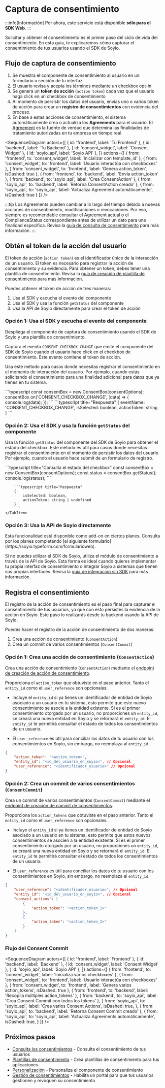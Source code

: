 
# Captura de consentimiento

:::info[Información]
Por ahora, este servicio está disponible **sólo para el SDK Web**.
:::

Solicitar y obtener el consentimiento es el primer paso del ciclo de vida del consentimiento. En esta guía, te explicaremos cómo capturar el consentimiento de tus usuarios usando el SDK de Soyio.

## Flujo de captura de consentimiento

1. Se muestra el componente de consentimiento al usuario en un formulario o sección de tu interfaz
2. El usuario revisa y acepta los términos mediante un checkbox opt-in.
3. Se genera un **token de acción** (`action token`) cada vez que el usuario haga click en un checkbox de consentimiento
4. Al momento de persistir los datos del usuario, envías uno o varios token de acción para crear un **registro de consentimientos** con evidencia del proceso.
5. En base a estas acciones de consentimiento, el sistema automáticamente crea o actualiza los **Agreements** para el usuario. El [Agreement](../main/general-concepts#agreement) es la fuente de verdad que determina las finalidades de tratamiento autorizadas en tu empresa en tiempo real.

<SequenceDiagram
  actors={[
    { id: 'frontend', label: 'Tu Frontend' },
    { id: 'backend', label: 'Tu Backend' },
    { id: 'consent_widget', label: 'Consent Widget' },
    { id: 'soyio_api', label: 'Soyio API' },
  ]}
  actions={[
    {
      from: 'frontend',
      to: 'consent_widget',
      label: 'Inicializar con template_id'
    },
    {
      from: 'consent_widget',
      to: 'frontend',
      label: 'Usuario interactúa con checkboxes'
    },
    {
      from: 'consent_widget',
      to: 'frontend',
      label: 'Genera action_token',
      isDashed: true
    },
    {
      from: 'frontend',
      to: 'backend',
      label: 'Envía action_token'
    },
    {
      from: 'backend',
      to: 'soyio_api',
      label: 'Crea ConsentAction'
    },
    {
      from: 'soyio_api',
      to: 'backend',
      label: 'Retorna ConsentAction creado'
    },
    {
      from: 'soyio_api',
      to: 'soyio_api',
      label: 'Actualiza Agreement automáticamente',
      isDashed: true
    }
  ]}
/>

:::tip
Los Agreements pueden cambiar a lo largo del tiempo debido a nuevas acciones de consentimiento, modificaciones o revocaciones. Por eso, siempre es recomendable consultar el Agreement actual o el ComplianceStatus correspondiente antes de utilizar un dato para una finalidad específica. Revisa la [guía de consulta de consentimiento](./consent-query.mdx) para más información.
:::

## Obtén el token de la acción del usuario

El token de acción (`action token`) es el identificador único de la interacción de un usuario. El token es necesario para registrar la acción de consentimiento y su evidencia. Para obtener un token, debes tener una plantilla de consentimiento. Revisa la [guía de creación de plantilla de consentimiento](./consent-templates.mdx) para más información.

Puedes obtener el token de acción de tres maneras:

1. Usa el SDK y escucha el evento del componente
2. Usa el SDK y usa la función `getStatus` del componente
3. Usa la API de Soyio directamente para crear el token de acción

### Opción 1: Usa el SDK y escucha el evento del componente

Despliega el componente de captura de consentimiento usando el SDK de Soyio y una plantilla de consentimiento.

Captura el evento `CONSENT_CHECKBOX_CHANGE` que emite el componente del SDK de Soyio cuando el usuario hace click en el checkbox de consentimiento. Este evento contiene el token de acción.

Usa este método para casos donde necesitas registrar el consentimiento en el momento de interacción del usuario. Por ejemplo, cuando estás solicitando el consentimiento para una finalidad adicional para datos que ya tienes en tu sistema.

<Tabs>
    <TabItem value="web" label="SDK Web" default>
        ```typescript
        const consentBox = new ConsentBox(consentOptions);
        consentBox.on('CONSENT_CHECKBOX_CHANGE', (data) => {
            console.log(data);
        });
        ```
        ```typescript title="Respuesta"
        {
            eventName: 'CONSENT_CHECKBOX_CHANGE',
            isSelected: boolean,
            actionToken: string
        }
        ```
    </TabItem>
</Tabs>

### Opción 2: Usa el SDK y usa la función `getStatus` del componente

Usa la función `getStatus` del componente del SDK de Soyio para obtener el estado del checkbox. Este método es útil para casos donde necesitas registrar el consentimiento en el momento de persistir los datos del usuario. Por ejemplo, cuando el usuario hace submit de un formulario de registro.

<Tabs>
    <TabItem value="web" label="SDK Web" default>
        ```typescript title="Consulta el estado del checkbox"
        const consentBox = new ConsentBox(consentOptions);
        const status = consentBox.getStatus();
        console.log(status);
        ```

        ```typescript title="Respuesta"
        {
            isSelected: boolean,
            actionToken: string | undefined
        }
        ```
    </TabItem>
</Tabs>

### Opción 3: Usa la API de Soyio directamente

<Admonition type="success" icon="⭐" title="Disponible como add-on">
Esta funcionalidad está disponible como add-on en ciertos planes. Consulta por los planes completando [el siguiente formulario](https://soyio.typeform.com/formularioweb).
</Admonition>

Si no puedes utilizar el SDK de Soyio, utiliza el módulo de consentimiento a través de la API de Soyio. Esta forma es ideal cuando quieres implementar tu propia interfaz de consentimiento o integrar Soyio a sistemas que tienen sus propias interfaces. Revisa la [guía de integración sin SDK](./consent-api.mdx) para más información.

## Registra el consentimiento

El registro de la acción de consentimiento es el paso final para capturar el consentimiento de tus usuarios, ya que con esto persistes la evidencia de la acción en Soyio. Este paso lo realizarás desde tu backend usando la API de Soyio.

Puedes hacer el registro de la acción de consentimiento de dos maneras:

1. Crea una acción de consentimiento (`ConsentAction`)
2. Crea un commit de varios consentimientos (`ConsentCommit`)

### Opción 1: Crea una acción de consentimiento (`ConsentAction`)

Crea una acción de consentimiento (`ConsentAction`) mediante el [endpoint de creación de acción de consentimiento](../../api/resources/create-consent-action.api.mdx).

Proporciona el `action_token` que obtuviste en el paso anterior. Tanto el `entity_id` como el `user_reference` son opcionales.

- Incluye el `entity_id` si ya tienes un identificador de entidad de Soyio asociado a un usuario en tu sistema, esto permite que este nuevo consentimiento se asocie a la entidad existente. Si es el primer consentimiento otorgado por un usuario, no proporciones un `entity_id`, se creará una nueva entidad en Soyio y se retornará el `entity_id`. El `entity_id` te permitirá consultar el estado de todos los consentimientos de un usuario.

- El `user_reference` es útil para conciliar los datos de tu usuario con los consentimientos en Soyio, sin embargo, no reemplaza al `entity_id`.

```json title="POST /api/v1/consent_actions"
{
    "action_token": "<action_token>",
    "entity_id": "<id_del_usuario_en_soyio>", // Opcional
    "user_reference": "<identificador_usuario>" // Opcional
}
```

### Opción 2: Crea un commit de varios consentimientos (`ConsentCommit`)

Crea un commit de varios consentimientos (`ConsentCommit`) mediante el [endpoint de creación de commit de consentimientos](../../api/resources/create-consent-commit.api.mdx).

Proporciona los `action_tokens` que obtuviste en el paso anterior. Tanto el `entity_id` como el `user_reference` son opcionales.

- Incluye el `entity_id` si ya tienes un identificador de entidad de Soyio asociado a un usuario en tu sistema, esto permite que estos nuevos consentimientos se asocien a la entidad existente. Si es el primer consentimiento otorgado por un usuario, no proporciones un `entity_id`, se creará una nueva entidad en Soyio y se retornará el `entity_id`. El `entity_id` te permitirá consultar el estado de todos los consentimientos de un usuario.

- El `user_reference` es útil para conciliar los datos de tu usuario con los consentimientos en Soyio, sin embargo, no reemplaza al `entity_id`.

```json title="POST /api/v1/consent_commits"
{
    "user_reference": "<identificador_usuario>", // Opcional
    "entity_id": "<id_del_usuario_en_soyio>", // Opcional
    "consent_actions": [
        {
            "action_token": "<action_token_1>"
        },
        {
            "action_token": "<action_token_2>"
        }
    ]
}
```
### Flujo del Consent Commit

<SequenceDiagram
  actors={[
    { id: 'frontend', label: 'Frontend' },
    { id: 'backend', label: 'Backend' },
    { id: 'consent_widget', label: 'Consent Widget' },
    { id: 'soyio_api', label: 'Soyio API' },
  ]}
  actions={[
    {
      from: 'frontend',
      to: 'consent_widget',
      label: 'Inicializa varios checkboxes'
    },
    {
      from: 'consent_widget',
      to: 'frontend',
      label: 'Usuario interactúa con checkboxes'
    },
    {
      from: 'consent_widget',
      to: 'frontend',
      label: 'Genera varios action_tokens',
      isDashed: true
    },
    {
      from: 'frontend',
      to: 'backend',
      label: 'Recopila múltiples action_tokens'
    },
    {
      from: 'backend',
      to: 'soyio_api',
      label: 'Crea Consent Commit con todos los tokens'
    },
    {
      from: 'soyio_api',
      to: 'soyio_api',
      label: 'Crea varios Consent Actions',
      isDashed: true,
    },
    {
      from: 'soyio_api',
      to: 'backend',
      label: 'Retorna Consent Commit creado'
    },
    {
      from: 'soyio_api',
      to: 'soyio_api',
      label: 'Actualiza Agreements automáticamente',
      isDashed: true,
    }
  ]}
/>


## Próximos pasos

- [Consulta los consentimientos](./consent-query.mdx) - Consulta el consentimiento de tus usuarios
- [Plantillas de consentimiento](./consent-templates.mdx) - Crea plantillas de consentimiento para tus aplicaciones
- [Personalización](./customization.mdx) - Personaliza el componente de consentimiento
- [Gestión de consentimientos](./consent-management) - Habilita un portal para que tus usuarios gestionen y revoquen su consentimiento